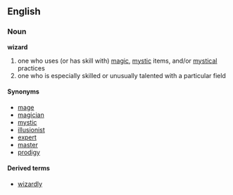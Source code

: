 ==English==

===Noun===
'''wizard'''

# one who uses (or has skill with) [[magic]], [[mystic]] items, and/or [[mystical]] practices
# one who is especially skilled or unusually talented with a particular field

====Synonyms====
*[[mage]]
*[[magician]]
*[[mystic]]
*[[illusionist]]
*[[expert]]
*[[master]]
*[[prodigy]]

====Derived terms====
* [[wizardly]]